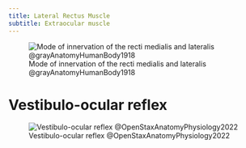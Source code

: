 ```yaml
---
title: Lateral Rectus Muscle
subtitle: Extraocular muscle
---
```






![Mode of innervation of the recti medialis and lateralis @grayAnatomyHumanBody1918](/The Archive/Images/Gray anatomy 1918 images/Neurology/image785 Figure showing the mode of innervation of the Recti medialis and lateralis of the eye.gif)




# Vestibulo-ocular reflex

![Vestibulo-ocular reflex @OpenStaxAnatomyPhysiology2022](/The Archive/Images/OpenStax Anatomy and Physiology 2e/fig14.21 openstax Vestibulo-ocular Reflex.jpeg){#fig-openstax-fig14.21}
